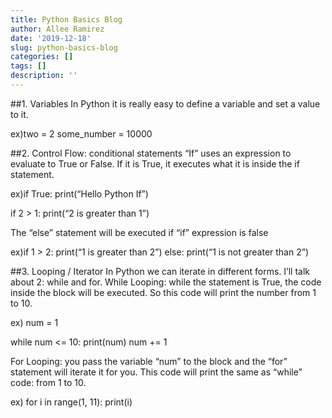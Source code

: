 ```yaml
---
title: Python Basics Blog
author: Allee Ramirez
date: '2019-12-18'
slug: python-basics-blog
categories: []
tags: []
description: ''
---
```


##1. Variables
In Python it is really easy to define a variable and set a value to it. 

ex)two = 2
some_number = 10000

##2. Control Flow: conditional statements
“If” uses an expression to evaluate to True or False. If it is True, it executes what it is inside the if statement. 

ex)if True:
  print("Hello Python If")

if 2 > 1:
  print("2 is greater than 1")
  
The “else” statement will be executed if “if” expression is false  

ex)if 1 > 2:
  print("1 is greater than 2")
else:
  print("1 is not greater than 2")

##3. Looping / Iterator
In Python we can iterate in different forms. I’ll talk about 2: while and for.
While Looping: while the statement is True, the code inside the block will be executed. So this code will print the number from 1 to 10.

ex) num = 1

while num <= 10:
    print(num)
    num += 1 

For Looping: you pass the variable “num” to the block and the “for” statement will iterate it for you. This code will print the same as “while” code: from 1 to 10.

ex) for i in range(1, 11):
  print(i)


